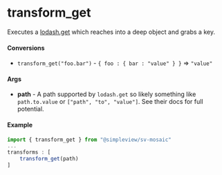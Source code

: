 
<Meta title="Utils/Transforms/Get"/>

# transform_get

Executes a [lodash.get](https://lodash.com/docs/#get) which reaches into a deep object and grabs a key.

#### Conversions

* `transform_get("foo.bar")` - `{ foo : { bar : "value" } }` => `"value"`

#### Args

* **path** - A path supported by `lodash.get` so likely something like `path.to.value` or `["path", "to", "value"]`. See their docs for full potential.

#### Example

```js
import { transform_get } from "@simpleview/sv-mosaic"
...
transforms : [
    transform_get(path)
]
```
